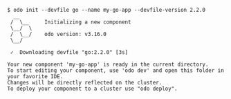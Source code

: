 ```console
$ odo init --devfile go --name my-go-app --devfile-version 2.2.0
  __
 /  \__     Initializing a new component
 \__/  \
 /  \__/    odo version: v3.16.0
 \__/

 ✓  Downloading devfile "go:2.2.0" [3s]

Your new component 'my-go-app' is ready in the current directory.
To start editing your component, use 'odo dev' and open this folder in your favorite IDE.
Changes will be directly reflected on the cluster.
To deploy your component to a cluster use "odo deploy".
```
